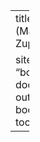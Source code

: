 ---
title: "Malaria Simulation (MaSim)"
author: "Robert Zupko"
date: "`r Sys.Date()`"

site: "bookdown::bookdown_site"
documentclass: book
output:
  bookdown::pdf_document2:
    toc: yes
---